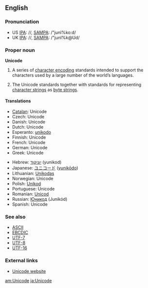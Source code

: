 ==English==
{{wikipedia}}

===Pronunciation===
*US [[w:IPA|IPA]]: /{{IPAchar|ˈjunɪˌkoːd}}/, [[w:SAMPA|SAMPA]]: /"junI%ko:d/
*UK [[w:IPA|IPA]]: /{{IPAchar|ˈjunɪˌkəʊd}}/, [[w:SAMPA|SAMPA]]: /"junI%k@Ud/

===Proper noun===
'''Unicode'''

# {{computing}} A series of [[character encoding]] standards intended to support the characters used by a large number of the world’s languages.
# {{computing}} The Unicode standards together with standards for representing [[character strings]] as [[byte strings]].

====Translations====
{{top}}
*[[Catalan]]: Unicode {{m}}
*Czech: Unicode
*Danish: Unicode
*Dutch: Unicode
*Esperanto: [[unikodo]]
*Finnish: Unicode
*French: Unicode {{m}}
*German: Unicode
*Greek: Unicode {{n}}
{{mid}}
*Hebrew: [[יוניקוד]] (yunikod)
*Japanese: [[ユニコード]] ([[yunikōdo]])
*Lithuanian: [[Unikodas]]
*Norwegian: Unicode
*Polish: [[Unikod]]
*Portuguese: Unicode {{m}}
*Romanian: [[Unicod]] {{m}}
*Russian: [[Юникод]] (Junikód) {{m}}
*Spanish: Unicode {{m}}
{{bottom}}

===See also===
*[[ASCII]]
*[[EBCDIC]]
*[[UTF-7]]
*[[UTF-8]]
*[[UTF-16]]

===External links===
*[http://www.unicode.org Unicode website]

[[am:Unicode]]
[[ja:Unicode]]